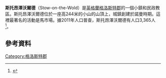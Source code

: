 {{Infobox UK place  
|country= 英格蘭
|region= 西南英格蘭
|official_name= Stow-on-the-Wold
|static_image= [[Image:Stow-on-the-Wold.JPG|240px]]
|static_image_caption= 
|civil_parish= Stow-on-the-Wold
|shire_district= [[科茨沃爾德區|科茨沃爾德]]
|shire_county= [[格洛斯特郡|格洛斯特郡]]
|os_grid_reference= SP191258
|latitude= 51.928
|longitude= -1.718
|label_position= top
| population = 2,042
| population_ref = (2011普查)<ref>{{cite web|url=https://neighbourhood.statistics.gov.uk/dissemination/LeadKeyFigures.do?a=7&b=11129201&c=stow-on-the-wold+cp&d=16&e=62&g=6426889&i=1001x1003x1032x1004&m=0&r=1&s=1427019404040&enc=1|title=Parish population 2011.Retrieved 22 March 2015|access-date=2016-03-11|archive-date=2015-04-02|archive-url=https://web.archive.org/web/20150402092322/https://neighbourhood.statistics.gov.uk/dissemination/LeadKeyFigures.do?a=7&b=11129201&c=stow-on-the-wold+cp&d=16&e=62&g=6426889&i=1001x1003x1032x1004&m=0&r=1&s=1427019404040&enc=1|dead-url=no}}</ref>
 |dial_code= 01451
|post_town= CHELTENHAM 
|postcode_district= GL54
|postcode_area= GL
|constituency_westminster= [[科茨沃爾德_(英國國會選區)|科茨沃爾德]]
}}
'''斯托昂澤沃爾德'''（Stow-on-the-Wold）是[[英格蘭|英格蘭]][[格洛斯特郡|格洛斯特郡]]的一個小鎮和民政教區。斯托昂澤沃爾德位於一座高244米的小山的山頂上，城鎮創建於諾曼時期。這裡最著名的活動是馬市場。據2011年人口普查，斯托昂澤沃爾德有人口3,365人<ref>{{cite web|url=http://www.ukcensusdata.com/beacon-stow-e05004310#sthash.u6Y0ZaMv.dpbs|title=Beacon-Stow ward 2011.Retrieved 22 March 2015|access-date=2016-03-11|archive-url=https://web.archive.org/web/20160304001128/http://www.ukcensusdata.com/beacon-stow-e05004310#sthash.u6Y0ZaMv.dpbs|archive-date=2016-03-04|dead-url=yes}}</ref>。
==參考資料==
{{reflist}}
{{Commonscat|Stow-on-the-Wold|斯托昂澤沃爾德}}
[[Category:格洛斯特郡|Category:格洛斯特郡]]